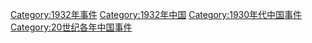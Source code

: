[[Category:1932年事件|Category:1932年事件]]
[[Category:1932年中国|Category:1932年中国]]
[[Category:1930年代中国事件|Category:1930年代中国事件]]
[[Category:20世纪各年中国事件|Category:20世纪各年中国事件]]